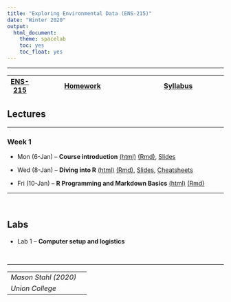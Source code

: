 ```yaml
---
title: "Exploring Environmental Data (ENS-215)"
date: "Winter 2020"
output:
  html_document:
    theme: spacelab
    toc: yes
    toc_float: yes
---
```


<!-- Global site tag (gtag.js) - Google Analytics -->
<script async src="https://www.googletagmanager.com/gtag/js?id=UA-137229217-1"></script>
<script>
  window.dataLayer = window.dataLayer || [];
  function gtag(){dataLayer.push(arguments);}
  gtag('js', new Date());

  gtag('config', 'UA-137229217-1');
</script>

***
|  [ENS-215](https://stahlm.github.io/ENS_215/Winter_2020/Home.html) | [Homework](https://stahlm.github.io/ENS_215/Winter_2020/HW.html) | [Syllabus](https://stahlm.github.io/ENS_215/Winter_2020/Syllabus.html) |
|---|------------|-----------|


## Lectures 

***

### Week 1
+ Mon (6-Jan) -- **Course introduction** [(html)](https://stahlm.github.io/ENS_215/Winter_2020/Lectures/2020_01_06_L1.html) [(Rmd)](https://raw.githubusercontent.com/stahlm/stahlm.github.io/master/ENS_215/Winter_2020/Lectures/2020_01_06_L1.Rmd), [Slides](https://stahlm.github.io/ENS_215/Winter_2020/Lectures/Intro_Survey.html)  

+ Wed (8-Jan) -- **Diving into R** [(html)](https://stahlm.github.io/ENS_215/Winter_2020/Lectures/2020_01_08_L1_diving_in.html) [(Rmd)](https://raw.githubusercontent.com/stahlm/stahlm.github.io/master/ENS_215/Winter_2020/Lectures/2020_01_08_L1_diving_in.Rmd), [Slides](https://stahlm.github.io/ENS_215/Winter_2020/Lectures/2020_01_08_Slides.html), [Cheatsheets](https://stahlm.github.io/ENS_215/Resources/Cheatsheets_all.pdf)

+ Fri (10-Jan) -- **R Programming and Markdown Basics**
[(html)](https://stahlm.github.io/ENS_215/Winter_2020/Lectures/2020_01_10_R_basics.html) [(Rmd)](https://raw.githubusercontent.com/stahlm/stahlm.github.io/master/ENS_215/Winter_2020/Lectures/2020_01_10_R_basics.Rmd)


***
<br/>

## Labs
+ Lab 1 -- **Computer setup and logistics**


<br/>

***
| | |
|--|--|
| _Mason Stahl (2020)_ |  |
| _Union College_ | |